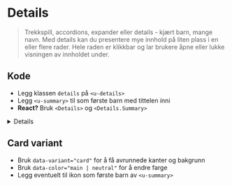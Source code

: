 
<Meta of={stories} />

# Details
>Trekkspill, accordions, expander eller details - kjært barn, mange navn. Med details kan du presentere mye innhold på liten plass i en eller flere rader. Hele raden er klikkbar og lar brukere åpne eller lukke visningen av innholdet under.

## Kode
- Legg klassen `details` på `<u-details>`
- Legg `<u-summary>` til som første barn med tittelen inni
- **React?** Bruk `<Details>` og `<Details.Summary>`

<Details>
<Details.Summary>Hva er `u-details`?</Details.Summary>

[u-details](https://u-elements.github.io/u-elements/elements/u-details) er en del av prosjektet [u-elements](https://u-elements.github.io/u-elements)
som sikrer universell utforming. Dette lastes automatisk når du bruker `@mattilsynet/design`.
Du kan benytte native tilhørende [HTMLDetailsElement](https://developer.mozilla.org/en-US/docs/Web/API/HTMLDetailsElement) interface ved behov.
</Details>

<Canvas of={stories.Default} />

## Card variant
- Bruk `data-variant="card"` for å få avrunnede kanter og bakgrunn
- Bruk `data-color="main | neutral"` for å endre farge
- Legg eventuelt til ikon som første barn av `<u-summary>`
<Canvas of={stories.WithVariantCard} />

<CssVariables component="details" />
